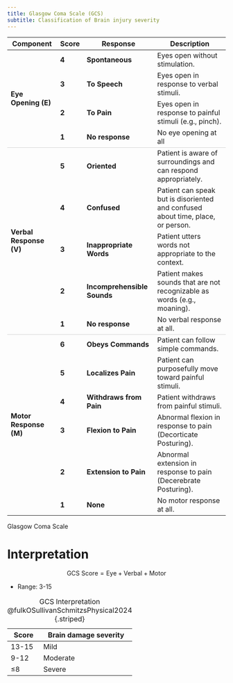 ```yaml
---
title: Glasgow Coma Scale (GCS)
subtitle: Classification of Brain injury severity
---
```


:::{#tbl-gcs}

<table class="basic-table">
    <thead>
        <tr>
            <th>Component</th>
            <th>Score</th>
            <th>Response</th>
            <th>Description</th>
        </tr>
    </thead>
    <tbody>
        <tr>
            <td rowspan="4"><strong>Eye Opening (E)</strong></td>
            <td><strong>4</strong></td>
            <td><strong>Spontaneous</strong></td>
            <td>Eyes open without stimulation.</td>
        </tr>
        <tr>
            <td><strong>3</strong></td>
            <td><strong>To Speech</strong></td>
            <td>Eyes open in response to verbal stimuli.</td>
        </tr>
        <tr>
            <td><strong>2</strong></td>
            <td><strong>To Pain</strong></td>
            <td>Eyes open in response to painful stimuli (e.g., pinch).</td>
        </tr>
        <tr style="border-bottom: 1px solid #d3d3d3">
            <td><strong>1</strong></td>
            <td><strong>No response</strong></td>
            <td>No eye opening at all</td>
        </tr>
        <tr>
            <td rowspan="5"><strong>Verbal Response (V)</strong></td>
            <td><strong>5</strong></td>
            <td><strong>Oriented</strong></td>
            <td>Patient is aware of surroundings and can respond appropriately.</td>
        </tr>
        <tr>
            <td><strong>4</strong></td>
            <td><strong>Confused</strong></td>
            <td>Patient can speak but is disoriented and confused about time, place, or person.</td>
        </tr>
        <tr>
            <td><strong>3</strong></td>
            <td><strong>Inappropriate Words</strong></td>
            <td>Patient utters words not appropriate to the context.</td>
        </tr>
        <tr>
            <td><strong>2</strong></td>
            <td><strong>Incomprehensible Sounds</strong></td>
            <td>Patient makes sounds that are not recognizable as words (e.g., moaning).</td>
        </tr>
        <tr style="border-bottom: 1px solid #d3d3d3">
            <td><strong>1</strong></td>
            <td><strong>No response</strong></td>
            <td>No verbal response at all.</td>
        </tr>
        <tr>
            <td rowspan="6"><strong>Motor Response (M)</strong></td>
            <td><strong>6</strong></td>
            <td><strong>Obeys Commands</strong></td>
            <td>Patient can follow simple commands.</td>
        </tr>
        <tr>
            <td><strong>5</strong></td>
            <td><strong>Localizes Pain</strong></td>
            <td>Patient can purposefully move toward painful stimuli.</td>
        </tr>
        <tr>
            <td><strong>4</strong></td>
            <td><strong>Withdraws from Pain</strong></td>
            <td>Patient withdraws from painful stimuli.</td>
        </tr>
        <tr>
            <td><strong>3</strong></td>
            <td><strong>Flexion to Pain</strong></td>
            <td>Abnormal flexion in response to pain (Decorticate Posturing).</td>
        </tr>
        <tr>
            <td><strong>2</strong></td>
            <td><strong>Extension to Pain</strong></td>
            <td>Abnormal extension in response to pain (Decerebrate Posturing).</td>
        </tr>
        <tr>
            <td><strong>1</strong></td>
            <td><strong>None</strong></td>
            <td>No motor response at all.</td>
        </tr>
    </tbody>
</table>

Glasgow Coma Scale

:::



# Interpretation

$$
\textrm{GCS Score} = \textrm{Eye} + \textrm{Verbal} + \textrm{Motor}
$$


- Range: 3-15

| Score | Brain damage severity |
|-|-|
| 13-15 | Mild |
| 9-12 | Moderate |
| &le;8 | Severe |
: GCS Interpretation @fulkOSullivanSchmitzsPhysical2024 {.striped}
